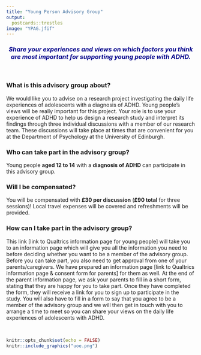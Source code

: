 ```yaml
---
title: "Young Person Advisory Group"
output:
  postcards::trestles
image: "YPAG.jfif" 
---
```

<h3 style="text-align: center;"><span style="color:darkblue">*Share your experiences and views on which factors you think are most important for supporting young people with ADHD.*</span></h3> 

&nbsp;<br>

### What is this advisory group about?
We would like you to advise on a research project investigating the daily life experiences of adolescents with a diagnosis of ADHD. Young people's views will be really important for this project.  Your role is to use your experience of ADHD to help us design a research study and interpret its findings through three individual discussions with a member of our research team. These discussions will take place at times that are convenient for you at the Department of Psychology at the University of Edinburgh. 

### Who can take part in the advisory group?
Young people **aged 12 to 14** with a **diagnosis of ADHD** can participate in this advisory group.

### Will I be compensated?
You will be compensated with **£30 per discussion** (**£90 total** for three sessions)! Local travel expenses will be covered and refreshments will be provided.  

### How can I take part in the advisory group?

This link [link to Qualtrics information page for young people] will take you to an information page which will give you all the information you need to before deciding whether you want to be a member of the advisory group. Before you can take part, you also need to get approval from one of your parents/caregivers. We have prepared an information page [link to Qualtrics information page & consent form for parents] for them as well. At the end of the parent information page, we ask your parents to fill in a short form, stating that they are happy for you to take part. Once they have completed the form, they will receive a link for you to sign up to participate in the study. You will also have to fill in a form to say that you agree to be a member of the advisory group and we will then get in touch with you to arrange a time to meet so you can share your views on the daily life experiences of adolescents with ADHD.

&nbsp;<br>

```r
knitr::opts_chunk$set(echo = FALSE)
knitr::include_graphics("uoe.png")
``` 
